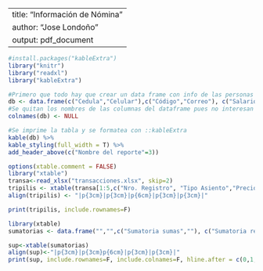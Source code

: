 
---
title: "Información de Nómina"
author: "Jose Londoño"
output: pdf_document
---

```r
#install.packages("kableExtra")
library("knitr")
library("readxl")
library("kableExtra")

#Primero que todo hay que crear un data frame con info de las personas
db <- data.frame(c("Cedula","Celular"),c("Código","Correo"), c("Salario", "Centro de costos"))
#Se quitan los nombres de las columnas del dataframe pues no interesan
colnames(db) <- NULL

#Se imprime la tabla y se formatea con ::kableExtra
kable(db) %>%
kable_styling(full_width = T) %>%
add_header_above(c("Nombre del reporte"=3))
```

\vspace{24pt}

```r
options(xtable.comment = FALSE)
library("xtable")
transa<-read_xlsx("transacciones.xlsx", skip=2)
tripilis <- xtable(transa[1:5,c("Nro. Registro", "Tipo Asiento","Precio Neto/Subtotal", "Precio/Valor Bruto")])
align(tripilis) <- "|p{3cm}|p{3cm}|p{6cm}|p{3cm}|p{3cm}|"

print(tripilis, include.rownames=F)


```

```r
library(xtable)
sumatorias <- data.frame("","",c("Sumatoria sumas",""), c("Sumatoria restas", "Saldo"))

sup<-xtable(sumatorias)
align(sup)<-"|p{3cm}|p{3cm}p{6cm}|p{3cm}|p{3cm}|"
print(sup, include.rownames=F, include.colnames=F, hline.after = c(0,1,2))



```





